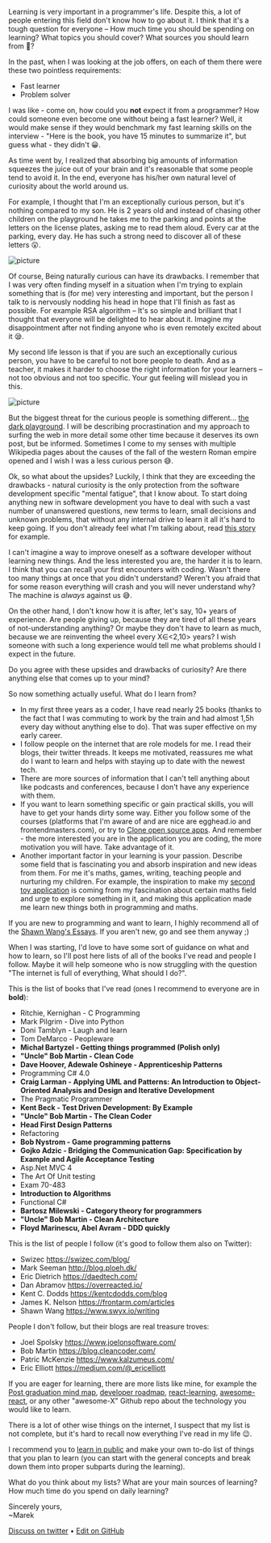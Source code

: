 
Learning is very important in a programmer's life. Despite this, a lot of people entering this field don't know how to go about it. I think that it's a tough question for everyone – How much time you should be spending on learning? What topics you should cover? What sources you should learn from 🤔?

In the past, when I was looking at the job offers, on each of them there were these two pointless requirements:

- Fast learner
- Problem solver

I was like - come on, how could you **not** expect it from a programmer? How could someone even become one without being a fast learner? Well, it would make sense if they would benchmark my fast learning skills on the interview - "Here is the book, you have 15 minutes to summarize it", but guess what - they didn't 😀.

As time went by, I realized that absorbing big amounts of information squeezes the juice out of your brain and it's reasonable that some people tend to avoid it. In the end, everyone has his/her own natural level of curiosity about the world around us.

For example, I thought that I'm an exceptionally curious person, but it's nothing compared to my son. He is 2 years old and instead of chasing other children on the playground he takes me to the parking and points at the letters on the license plates, asking me to read them aloud. Every car at the parking, every day. He has such a strong need to discover all of these letters 😮.

<img src={image} alt="picture" />

Of course, Being naturally curious can have its drawbacks. I remember that I was very often finding myself in a situation when I'm trying to explain something that is (for me) very interesting and important, but the person I talk to is nervously nodding his head in hope that I'll finish as fast as possible. For example RSA algorithm – It's so simple and brilliant that I thought that everyone will be delighted to hear about it. Imagine my disappointment after not finding anyone who is even remotely excited about it 😪.

My second life lesson is that if you are such an exceptionally curious person, you have to be careful to not bore people to death. And as a teacher, it makes it harder to choose the right information for your learners – not too obvious and not too specific. Your gut feeling will mislead you in this.

<img src={gif} alt="picture" />

But the biggest threat for the curious people is something different... [the dark playground](https://waitbutwhy.com/2013/11/how-to-beat-procrastination.html). I will be describing procrastination and my approach to surfing the web in more detail some other time because it deserves its own post, but be informed. Sometimes I come to my senses with multiple Wikipedia pages about the causes of the fall of the western Roman empire opened and I wish I was a less curious person 😅.

Ok, so what about the upsides? Luckily, I think that they are exceeding the drawbacks - natural curiosity is the only protection from the software development specific "mental fatigue", that I know about. To start doing anything new in software development you have to deal with such a vast number of unanswered questions, new terms to learn, small decisions and unknown problems, that without any internal drive to learn it all it's hard to keep going. If you don't already feel what I'm talking about, read [this story](https://swizec.com/blog/learning-a-new-field-is-super-hard-i-get-it-now-%f0%9f%98%85/swizec/8974) for example.

I can't imagine a way to improve oneself as a software developer without learning new things. And the less interested you are, the harder it is to learn. I think that you can recall your first encounters with coding. Wasn't there too many things at once that you didn't understand? Weren't you afraid that for some reason everything will crash and you will never understand why? The machine is _always_ against us 😅.

On the other hand, I don't know how it is after, let's say, 10+ years of experience. Are people giving up, because they are tired of all these years of not-understanding anything? Or maybe they don't have to learn as much, because we are reinventing the wheel every X∈<2,10> years? I wish someone with such a long experience would tell me what problems should I expect in the future.

Do you agree with these upsides and drawbacks of curiosity? Are there anything else that comes up to your mind?

So now something actually useful. What do I learn from?

- In my first three years as a coder, I have read nearly 25 books (thanks to the fact that I was commuting to work by the train and had almost 1,5h every day without anything else to do). That was super effective on my early career.
- I follow people on the internet that are role models for me. I read their blogs, their twitter threads. It keeps me motivated, reassures me what do I want to learn and helps with staying up to date with the newest tech.
- There are more sources of information that I can't tell anything about like podcasts and conferences,
  because I don't have any experience with them.
- If you want to learn something specific or gain practical skills, you will have to get your hands dirty some way. Either you follow some of the courses (platforms that I'm aware of and are nice are egghead.io and frontendmasters.com), or try to [Clone open source apps](https://www.swyx.io/writing/clone-open-source-apps/). And remember - the more interested you are in the application you are coding, the more motivation you will have. Take advantage of it.
- Another important factor in your learning is your passion. Describe some field that is fascinating you and absorb inspiration and new ideas from them. For me it's maths, games, writing, teaching people and nurturing my children. For example, the inspiration to make my [second toy application](https://open-fraksl.surge.sh/) is coming from my fascination about certain maths field and urge to explore something in it, and making this application made me learn new things both in programming and maths.

If you are new to programming and want to learn, I highly recommend all of the [Shawn Wang's Essays](https://www.swyx.io/writing). If you aren't new, go and see them anyway ;)

When I was starting, I'd love to have some sort of guidance on what and how to learn, so I'll post here lists of all of the books I've read and people I follow. Maybe it will help someone who is now struggling with the question "The internet is full of everything, What should I do?".

This is the list of books that I've read (ones I recommend to everyone are in **bold**):

- Ritchie, Kernighan - C Programming
- Mark Pilgrim - Dive into Python
- Doni Tamblyn - Laugh and learn
- Tom DeMarco - Peopleware
- **Michał Bartyzel - Getting things programmed (Polish only)**
- **"Uncle" Bob Martin - Clean Code**
- **Dave Hoover, Adewale Oshineye - Apprenticeship Patterns**
- Programming C# 4.0
- **Craig Larman - Applying UML and Patterns: An Introduction to Object-Oriented Analysis and Design and Iterative Development**
- The Pragmatic Programmer
- **Kent Beck - Test Driven Development: By Example**
- **"Uncle" Bob Martin - The Clean Coder**
- **Head First Design Patterns**
- Refactoring
- **Bob Nystrom - Game programming patterns**
- **Gojko Adzic - Bridging the Communication Gap: Specification by Example and Agile Acceptance Testing**
- Asp.Net MVC 4
- The Art Of Unit testing
- Exam 70-483
- **Introduction to Algorithms**
- Functional C#
- **Bartosz Milewski - Category theory for programmers**
- **"Uncle" Bob Martin - Clean Architecture**
- **Floyd Marinescu, Abel Avram - DDD quickly**

This is the list of people I follow (it's good to follow them also on Twitter):

- Swizec https://swizec.com/blog/
- Mark Seeman http://blog.ploeh.dk/
- Eric Dietrich https://daedtech.com/
- Dan Abramov https://overreacted.io/
- Kent C. Dodds https://kentcdodds.com/blog
- James K. Nelson https://frontarm.com/articles
- Shawn Wang https://www.swyx.io/writing

People I don't follow, but their blogs are real treasure troves:

- Joel Spolsky https://www.joelonsoftware.com/
- Bob Martin https://blog.cleancoder.com/
- Patric McKenzie https://www.kalzumeus.com/
- Eric Elliott https://medium.com/@_ericelliott

If you are eager for learning, there are more lists like mine, for example the [Post graduation mind map](https://www.swyx.io/writing/post-graduation/), [developer roadmap](https://github.com/kamranahmedse/developer-roadmap), [react-learning](https://github.com/ericdouglas/react-learning), [awesome-react](https://github.com/enaqx/awesome-react), or any other "awesome-X" Github repo about the technology you would like to learn.

There is a lot of other wise things on the internet, I suspect that my list is not complete, but it's hard to recall now everything I've read in my life 😉.

I recommend you to [learn in public](https://www.swyx.io/writing/learn-in-public/) and make your own to-do list of things that you plan to learn (you can start with the general concepts and break down them into proper subparts during the learning).

What do you think about my lists? What are your main sources of learning? How much time do you spend on daily learning?

Sincerely yours,<br />
~Marek

[Discuss on twitter](https://twitter.com/marek_us) • [Edit on GitHub](https://github.com/mcalus3/create-react-blog)
